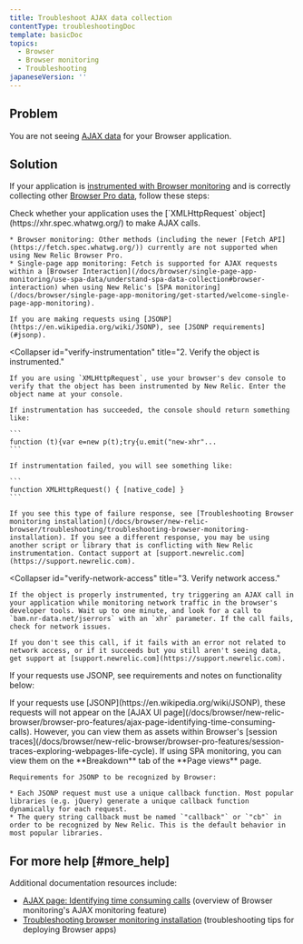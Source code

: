 ```yaml
---
title: Troubleshoot AJAX data collection
contentType: troubleshootingDoc
template: basicDoc
topics:
  - Browser
  - Browser monitoring
  - Troubleshooting
japaneseVersion: ''
---
```


## Problem

You are not seeing [AJAX data](/docs/browser/new-relic-browser/browser-pro-features/ajax-page-identifying-time-consuming-calls) for your Browser application.

## Solution

If your application is [instrumented with Browser monitoring](/docs/browser/new-relic-browser/installation-configuration/troubleshooting-browser-monitoring-installation) and is correctly collecting other [Browser Pro data](/docs/browser/new-relic-browser/browser-pro-features), follow these steps:

<CollapserGroup>
  <Collapser
    id="verify-xmlhttp"
    title="1. Verify you use XMLHttpRequest."
  >
    Check whether your application uses the [`XMLHttpRequest` object](https://xhr.spec.whatwg.org/) to make AJAX calls.

    * Browser monitoring: Other methods (including the newer [Fetch API](https://fetch.spec.whatwg.org/)) currently are not supported when using New Relic Browser Pro.
    * Single-page app monitoring: Fetch is supported for AJAX requests within a [Browser Interaction](/docs/browser/single-page-app-monitoring/use-spa-data/understand-spa-data-collection#browser-interaction) when using New Relic's [SPA monitoring](/docs/browser/single-page-app-monitoring/get-started/welcome-single-page-app-monitoring).

    If you are making requests using [JSONP](https://en.wikipedia.org/wiki/JSONP), see [JSONP requirements](#jsonp).
  </Collapser>

  <Collapser
    id="verify-instrumentation"
    title="2. Verify the object is instrumented."
  >
    If you are using `XMLHttpRequest`, use your browser's dev console to verify that the object has been instrumented by New Relic. Enter the object name at your console.

    If instrumentation has succeeded, the console should return something like:

    ```
    function (t){var e=new p(t);try{u.emit("new-xhr"...
    ```

    If instrumentation failed, you will see something like:

    ```
    function XMLHttpRequest() { [native_code] }
    ```

    If you see this type of failure response, see [Troubleshooting Browser monitoring installation](/docs/browser/new-relic-browser/troubleshooting/troubleshooting-browser-monitoring-installation). If you see a different response, you may be using another script or library that is conflicting with New Relic instrumentation. Contact support at [support.newrelic.com](https://support.newrelic.com).
  </Collapser>

  <Collapser
    id="verify-network-access"
    title="3. Verify network access."
  >
    If the object is properly instrumented, try triggering an AJAX call in your application while monitoring network traffic in the browser's developer tools. Wait up to one minute, and look for a call to `bam.nr-data.net/jserrors` with an `xhr` parameter. If the call fails, check for network issues.

    If you don't see this call, if it fails with an error not related to network access, or if it succeeds but you still aren't seeing data, get support at [support.newrelic.com](https://support.newrelic.com).
  </Collapser>
</CollapserGroup>

If your requests use JSONP, see requirements and notes on functionality below:

<CollapserGroup>
  <Collapser
    id="jsonp"
    title="JSONP requirements"
  >
    If your requests use [JSONP](https://en.wikipedia.org/wiki/JSONP), these requests will not appear on the [AJAX UI page](/docs/browser/new-relic-browser/browser-pro-features/ajax-page-identifying-time-consuming-calls). However, you can view them as assets within Browser's [session traces](/docs/browser/new-relic-browser/browser-pro-features/session-traces-exploring-webpages-life-cycle). If using SPA monitoring, you can view them on the **Breakdown** tab of the **Page views** page.

    Requirements for JSONP to be recognized by Browser:

    * Each JSONP request must use a unique callback function. Most popular libraries (e.g. jQuery) generate a unique callback function dynamically for each request.
    * The query string callback must be named `"callback"` or `"cb"` in order to be recognized by New Relic. This is the default behavior in most popular libraries.
  </Collapser>
</CollapserGroup>

## For more help [#more_help]

Additional documentation resources include:

* [AJAX page: Identifying time consuming calls](/docs/browser/new-relic-browser/browser-pro-features/ajax-page-identifying-time-consuming-calls) (overview of Browser monitoring's AJAX monitoring feature)
* [Troubleshooting browser monitoring installation](/docs/browser/new-relic-browser/installation-configuration/troubleshooting-browser-monitoring-installation) (troubleshooting tips for deploying Browser apps)

